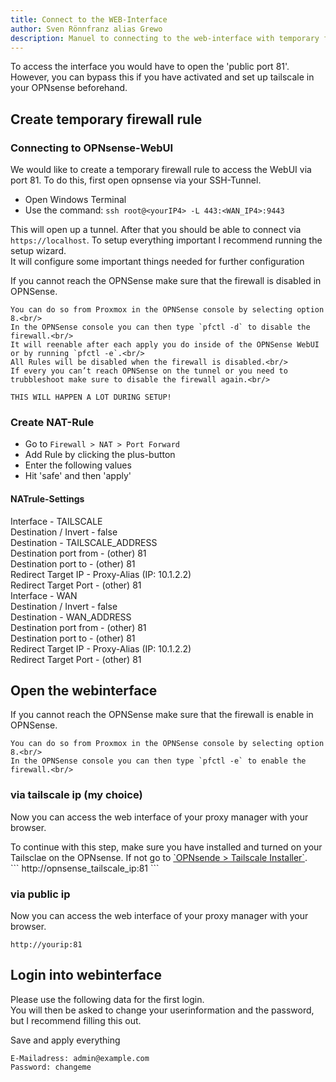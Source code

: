 ```yaml
---
title: Connect to the WEB-Interface
author: Sven Rönnfranz alias Grewo
description: Manuel to connecting to the web-interface with temporary firewall-rule.
---
```



<Aside type="danger">
To access the interface you would have to open the 'public port 81'.<br/>
However, you can bypass this if you have activated and set up tailscale in your OPNsense beforehand.
</Aside>

## Create temporary firewall rule
### Connecting to OPNsense-WebUI
We would like to create a temporary firewall rule to access the WebUI via port 81.
To do this, first open opnsense via your SSH-Tunnel.

* Open Windows Terminal
* Use the command: `ssh root@<yourIP4> -L 443:<WAN_IP4>:9443`

This will open up a tunnel. After that you should be able to connect via `https://localhost`. To setup everything important I recommend running the setup wizard.<br/>
It will configure some important things needed for further configuration

<Aside>
    If you cannot reach the OPNSense make sure that the firewall is disabled in OPNSense.

    You can do so from Proxmox in the OPNSense console by selecting option 8.<br/>
    In the OPNSense console you can then type `pfctl -d` to disable the firewall.<br/>
    It will reenable after each apply you do inside of the OPNSense WebUI or by running `pfctl -e`.<br/>
    All Rules will be disabled when the firewall is disabled.<br/>
    If every you can’t reach OPNSense on the tunnel or you need to trubbleshoot make sure to disable the firewall again.<br/>

    THIS WILL HAPPEN A LOT DURING SETUP!
</Aside>

### Create NAT-Rule
* Go to `Firewall > NAT > Port Forward`
* Add Rule by clicking the plus-button
* Enter the following values
* Hit 'safe' and then 'apply'

#### NATrule-Settings
<Tabs>
    <TabItem label="tailscale port">
        Interface               -   TAILSCALE<br/>
        Destination / Invert    -   false<br/>
        Destination             -   TAILSCALE_ADDRESS<br/>
        Destination port from   -   (other) 81<br/>
        Destination port to     -   (other) 81<br/>
        Redirect Target IP      -   Proxy-Alias (IP: 10.1.2.2)<br/>
        Redirect Target Port    -   (other) 81<br/>
    </TabItem>
    <TabItem label="public port">
        Interface               -   WAN<br/>
        Destination / Invert    -   false<br/>
        Destination             -   WAN_ADDRESS<br/>
        Destination port from   -   (other) 81<br/>
        Destination port to     -   (other) 81<br/>
        Redirect Target IP      -   Proxy-Alias (IP: 10.1.2.2)<br/>
        Redirect Target Port    -   (other) 81<br/>
    </TabItem>
</Tabs>

## Open the webinterface
<Aside type="note">
    If you cannot reach the OPNSense make sure that the firewall is enable in OPNSense.

    You can do so from Proxmox in the OPNSense console by selecting option 8.<br/>
    In the OPNSense console you can then type `pfctl -e` to enable the firewall.<br/>
</Aside>

### via tailscale ip (my choice)
Now you can access the web interface of your proxy manager with your browser.

<Aside type="caution">
    To continue with this step, make sure you have installed and turned on your Tailsclae on the OPNsense.
    If not go to <a target="_blank" href="../../2-installing-opnsense/9-tailscale-installer">`OPNsende > Tailscale Installer`</a>.
</Aside>
```
http://opnsense_tailscale_ip:81
```

### via public ip
Now you can access the web interface of your proxy manager with your browser.
```
http://yourip:81
```

## Login into webinterface
Please use the following data for the first login.<br/>
You will then be asked to change your userinformation and the password, but I recommend filling this out.

Save and apply everything

```
E-Mailadress: admin@example.com
Password: changeme
```

